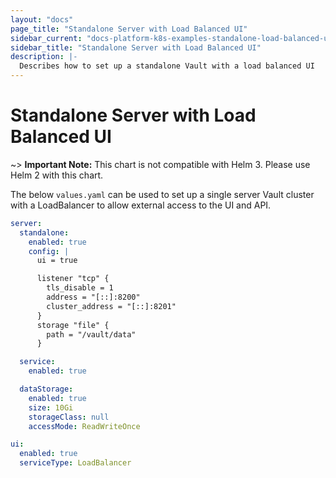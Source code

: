```yaml
---
layout: "docs"
page_title: "Standalone Server with Load Balanced UI"
sidebar_current: "docs-platform-k8s-examples-standalone-load-balanced-ui"
sidebar_title: "Standalone Server with Load Balanced UI"
description: |-
  Describes how to set up a standalone Vault with a load balanced UI
---
```


# Standalone Server with Load Balanced UI

~> **Important Note:** This chart is not compatible with Helm 3. Please use Helm 2 with this chart.

The below `values.yaml` can be used to set up a single server Vault cluster with a LoadBalancer to allow external access to the UI and API.

```yaml
server:
  standalone:
    enabled: true
    config: |
      ui = true

      listener "tcp" {
        tls_disable = 1
        address = "[::]:8200"
        cluster_address = "[::]:8201"
      }
      storage "file" {
        path = "/vault/data"
      }

  service:
    enabled: true

  dataStorage:
    enabled: true
    size: 10Gi
    storageClass: null
    accessMode: ReadWriteOnce

ui:
  enabled: true
  serviceType: LoadBalancer
```
